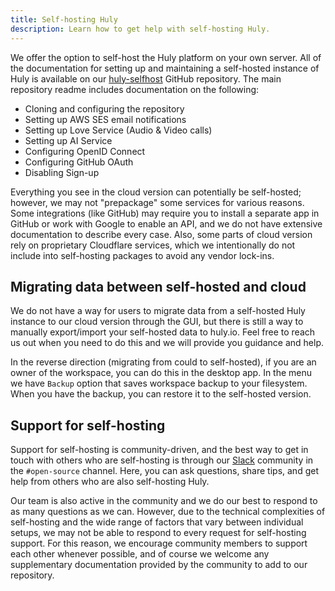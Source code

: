 ```yaml
---
title: Self-hosting Huly
description: Learn how to get help with self-hosting Huly.
---
```


We offer the option to self-host the Huly platform on your own server. All of the documentation for setting up and maintaining a self-hosted instance of Huly is available on our <a href="https://github.com/hcengineering/huly-selfhost" target="_blank">huly-selfhost</a> GitHub repository. The main repository readme includes documentation on the following:

* Cloning and configuring the repository
* Setting up AWS SES email notifications
* Setting up Love Service (Audio & Video calls)
* Setting up AI Service
* Configuring OpenID Connect
* Configuring GitHub OAuth
* Disabling Sign-up

Everything you see in the cloud version can potentially be self-hosted; however, we may not "prepackage" some services for various reasons. Some integrations (like GitHub) may require you to install a separate app in GitHub or work with Google to enable an API, and we do not have extensive documentation to describe every case. Also, some parts of cloud version rely on proprietary Cloudflare services, which we intentionally do not include into self-hosting packages to avoid any vendor lock-ins. 

## Migrating data between self-hosted and cloud

We do not have a way for users to migrate data from a self-hosted Huly instance to our cloud version through the GUI, but there is still a way to manually export/import your self-hosted data to huly.io. Feel free to reach us out when you need to do this and we will provide you guidance and help.

In the reverse direction (migrating from could to self-hosted), if you are an owner of the workspace, you can do this in the desktop app. In the menu we have `Backup` option that saves workspace backup to your filesystem. When you have the backup, you can restore it to the self-hosted version.

## Support for self-hosting

Support for self-hosting is community-driven, and the best way to get in touch with others who are self-hosting is through our <a href="https://huly.link/slack" target="_blank">Slack</a> community in the `#open-source` channel. Here, you can ask questions, share tips, and get help from others who are also self-hosting Huly. 

Our team is also active in the community and we do our best to respond to as many questions as we can. However, due to the technical complexities of self-hosting and the wide range of factors that vary between individual setups, we may not be able to respond to every request for self-hosting support. For this reason, we encourage community members to support each other whenever possible, and of course we welcome any supplementary documentation provided by the community to add to our repository.